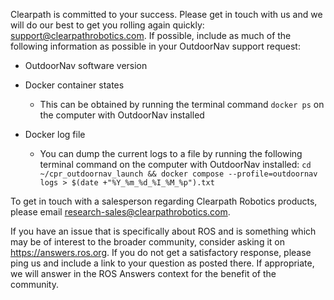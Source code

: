 Clearpath is committed to your success.
Please get in touch with us and we will do our best to get you rolling again quickly: <support@clearpathrobotics.com>.
If possible, include as much of the following information as possible in your OutdoorNav support request:

- OutdoorNav software version
- Docker container states

  - This can be obtained by running the terminal command `docker ps` on the
    computer with OutdoorNav installed

- Docker log file

  - You can dump the current logs to a file by running the following terminal
    command on the computer with OutdoorNav installed:
    `cd ~/cpr_outdoornav_launch && docker compose --profile=outdoornav logs > $(date +"%Y_%m_%d_%I_%M_%p").txt`

To get in touch with a salesperson regarding Clearpath Robotics products, please email <research-sales@clearpathrobotics.com>.

If you have an issue that is specifically about ROS and is something which may be of interest to the broader community, consider asking it on <https://answers.ros.org>.
If you do not get a satisfactory response, please ping us and include a link to your question as posted there.
If appropriate, we will answer in the ROS Answers context for the benefit of the community.

